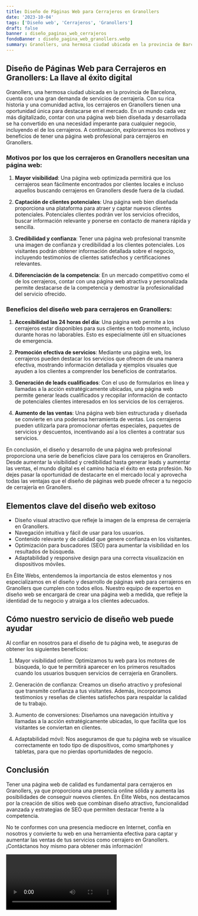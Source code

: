```yaml
---
title: Diseño de Páginas Web para Cerrajeros en Granollers
date: '2023-10-04'
tags: ['Diseño web', 'Cerrajeros', 'Granollers']
draft: false
banner : diseño_paginas_web_cerrajeros
fondoBanner : diseño_pagina_web_granollers.webp
summary: Granollers, una hermosa ciudad ubicada en la provincia de Barcelona, cuenta con una gran demanda de servicios de cerrajería. Con su rica historia y una comunidad activa, los cerrajeros en Granollers tienen una oportunidad única para destacarse en el mercado. En un mundo cada vez más digitalizado, contar con una página web bien diseñada y desarrollada se ha convertido en una necesidad imperante para cualquier negocio, incluyendo el de los cerrajeros. A continuación, exploraremos los motivos y beneficios de tener una página web profesional para cerrajeros en Granollers.
---
```


## Diseño de Páginas Web para Cerrajeros en Granollers: La llave al éxito digital

Granollers, una hermosa ciudad ubicada en la provincia de Barcelona, cuenta con una gran demanda de servicios de cerrajería. Con su rica historia y una comunidad activa, los cerrajeros en Granollers tienen una oportunidad única para destacarse en el mercado. En un mundo cada vez más digitalizado, contar con una página web bien diseñada y desarrollada se ha convertido en una necesidad imperante para cualquier negocio, incluyendo el de los cerrajeros. A continuación, exploraremos los motivos y beneficios de tener una página web profesional para cerrajeros en Granollers.

### Motivos por los que los cerrajeros en Granollers necesitan una página web:

1. **Mayor visibilidad**: Una página web optimizada permitirá que los cerrajeros sean fácilmente encontrados por clientes locales e incluso aquellos buscando cerrajeros en Granollers desde fuera de la ciudad.

2. **Captación de clientes potenciales**: Una página web bien diseñada proporciona una plataforma para atraer y captar nuevos clientes potenciales. Potenciales clientes podrán ver los servicios ofrecidos, buscar información relevante y ponerse en contacto de manera rápida y sencilla.

3. **Credibilidad y confianza**: Tener una página web profesional transmite una imagen de confianza y credibilidad a los clientes potenciales. Los visitantes podrán obtener información detallada sobre el negocio, incluyendo testimonios de clientes satisfechos y certificaciones relevantes.

4. **Diferenciación de la competencia**: En un mercado competitivo como el de los cerrajeros, contar con una página web atractiva y personalizada permite destacarse de la competencia y demostrar la profesionalidad del servicio ofrecido.

### Beneficios del diseño web para cerrajeros en Granollers:

1. **Accesibilidad las 24 horas del día**: Una página web permite a los cerrajeros estar disponibles para sus clientes en todo momento, incluso durante horas no laborables. Esto es especialmente útil en situaciones de emergencia.

2. **Promoción efectiva de servicios**: Mediante una página web, los cerrajeros pueden destacar los servicios que ofrecen de una manera efectiva, mostrando información detallada y ejemplos visuales que ayuden a los clientes a comprender los beneficios de contratarlos.

3. **Generación de leads cualificados**: Con el uso de formularios en línea y llamadas a la acción estratégicamente ubicadas, una página web permite generar leads cualificados y recopilar información de contacto de potenciales clientes interesados en los servicios de los cerrajeros.

4. **Aumento de las ventas**: Una página web bien estructurada y diseñada se convierte en una poderosa herramienta de ventas. Los cerrajeros pueden utilizarla para promocionar ofertas especiales, paquetes de servicios y descuentos, incentivando así a los clientes a contratar sus servicios.

En conclusión, el diseño y desarrollo de una página web profesional proporciona una serie de beneficios clave para los cerrajeros en Granollers. Desde aumentar la visibilidad y credibilidad hasta generar leads y aumentar las ventas, el mundo digital es el camino hacia el éxito en esta profesión. No dejes pasar la oportunidad de destacarte en el mercado local y aprovecha todas las ventajas que el diseño de páginas web puede ofrecer a tu negocio de cerrajería en Granollers.

<GifSeo />

<Cta />

## Elementos clave del diseño web exitoso

- Diseño visual atractivo que refleje la imagen de la empresa de cerrajería en Granollers.
- Navegación intuitiva y fácil de usar para los usuarios.
- Contenido relevante y de calidad que genere confianza en los visitantes.
- Optimización para buscadores (SEO) para aumentar la visibilidad en los resultados de búsqueda.
- Adaptabilidad y responsive design para una correcta visualización en dispositivos móviles.

En Élite Webs, entendemos la importancia de estos elementos y nos especializamos en el diseño y desarrollo de páginas web para cerrajeros en Granollers que cumplen con todos ellos. Nuestro equipo de expertos en diseño web se encargará de crear una página web a medida, que refleje la identidad de tu negocio y atraiga a los clientes adecuados.

## Cómo nuestro servicio de diseño web puede ayudar

Al confiar en nosotros para el diseño de tu página web, te aseguras de obtener los siguientes beneficios:

1. Mayor visibilidad online: Optimizamos tu web para los motores de búsqueda, lo que te permitirá aparecer en los primeros resultados cuando los usuarios busquen servicios de cerrajería en Granollers.

2. Generación de confianza: Creamos un diseño atractivo y profesional que transmite confianza a tus visitantes. Además, incorporamos testimonios y reseñas de clientes satisfechos para respaldar la calidad de tu trabajo.

3. Aumento de conversiones: Diseñamos una navegación intuitiva y llamadas a la acción estratégicamente ubicadas, lo que facilita que los visitantes se conviertan en clientes.

4. Adaptabilidad móvil: Nos aseguramos de que tu página web se visualice correctamente en todo tipo de dispositivos, como smartphones y tabletas, para que no pierdas oportunidades de negocio.

## Conclusión

Tener una página web de calidad es fundamental para cerrajeros en Granollers, ya que proporciona una presencia online sólida y aumenta las posibilidades de conseguir nuevos clientes. En Élite Webs, nos destacamos por la creación de sitios web que combinan diseño atractivo, funcionalidad avanzada y estrategias de SEO que permiten destacar frente a la competencia.

No te conformes con una presencia mediocre en Internet, confía en nosotros y convierte tu web en una herramienta efectiva para captar y aumentar las ventas de tus servicios como cerrajero en Granollers.¡Contáctanos hoy mismo para obtener más información!

<Video />

<CtaBot job='Cerrajeros' city='Granollers'/>

<Gmaps query='Granollers+españa+maps' />